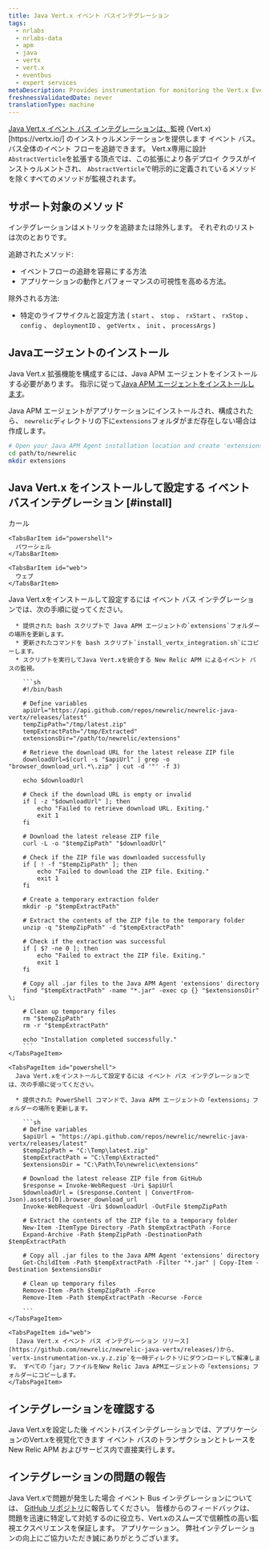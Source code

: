```yaml
---
title: Java Vert.x イベント バスインテグレーション
tags:
  - nrlabs
  - nrlabs-data
  - apm
  - java
  - vertx
  - vert.x
  - eventbus
  - expert services
metaDescription: Provides instrumentation for monitoring the Vert.x Event Bus.
freshnessValidatedDate: never
translationType: machine
---
```


[Java Vert.x イベント バス インテグレーションは、](https://github.com/newrelic/newrelic-java-vertx/tree/main)監視 (Vert.x)\[https&#x3A;//vertx.io/] のインストゥルメンテーションを提供します イベント バス。バス全体のイベント フローを追跡できます。 Vert.x専用に設計 `AbstractVerticle`を拡張する頂点では、この拡張により各デプロイ クラスがインストゥルメントされ、 `AbstractVerticle`で明示的に定義されているメソッドを除くすべてのメソッドが監視されます。

## サポート対象のメソッド

インテグレーションはメトリックを追跡または除外します。 それぞれのリストは次のとおりです。

追跡されたメソッド:

* イベントフローの追跡を容易にする方法
* アプリケーションの動作とパフォーマンスの可視性を高める方法。

除外される方法:

* 特定のライフサイクルと設定方法 ( `start` 、 `stop` 、 `rxStart` 、 `rxStop` 、 `config` 、 `deploymentID` 、 `getVertx` 、 `init` 、 `processArgs` )

## Javaエージェントのインストール

Java Vert.x 拡張機能を構成するには、Java APM エージェントをインストールする必要があります。 指示に従って[Java APM エージェントをインストールします](https://docs.newrelic.com/install/java/)。

Java APM エージェントがアプリケーションにインストールされ、構成されたら、 `newrelic`ディレクトリの下に`extensions`フォルダがまだ存在しない場合は作成します。

```bash
# Open your Java APM Agent installation location and create 'extensions' folder ( if it is not existing) 
cd path/to/newrelic
mkdir extensions
```

## Java Vert.x をインストールして設定する イベント バスインテグレーション [#install]

<Tabs>
  <TabsBar>
    <TabsBarItem id="curl">
      カール
    </TabsBarItem>

    <TabsBarItem id="powershell">
      パワーシェル
    </TabsBarItem>

    <TabsBarItem id="web">
      ウェブ
    </TabsBarItem>
  </TabsBar>

  <TabsPages>
    <TabsPageItem id="curl">
      Java Vert.xをインストールして設定するには イベント バス インテグレーションでは、次の手順に従ってください。

      * 提供された bash スクリプトで Java APM エージェントの`extensions`フォルダーの場所を更新します。
      * 更新されたコマンドを bash スクリプト`install_vertx_integration.sh`にコピーします。
      * スクリプトを実行してJava Vert.xを統合する New Relic APM によるイベント バスの監視。

        ```sh
        #!/bin/bash

        # Define variables
        apiUrl="https://api.github.com/repos/newrelic/newrelic-java-vertx/releases/latest"
        tempZipPath="/tmp/latest.zip"
        tempExtractPath="/tmp/Extracted"
        extensionsDir="/path/to/newrelic/extensions"

        # Retrieve the download URL for the latest release ZIP file
        downloadUrl=$(curl -s "$apiUrl" | grep -o "browser_download_url.*\.zip" | cut -d '"' -f 3)

        echo $downloadUrl

        # Check if the download URL is empty or invalid
        if [ -z "$downloadUrl" ]; then
            echo "Failed to retrieve download URL. Exiting."
            exit 1
        fi

        # Download the latest release ZIP file
        curl -L -o "$tempZipPath" "$downloadUrl"

        # Check if the ZIP file was downloaded successfully
        if [ ! -f "$tempZipPath" ]; then
            echo "Failed to download the ZIP file. Exiting."
            exit 1
        fi

        # Create a temporary extraction folder
        mkdir -p "$tempExtractPath"

        # Extract the contents of the ZIP file to the temporary folder
        unzip -q "$tempZipPath" -d "$tempExtractPath"

        # Check if the extraction was successful
        if [ $? -ne 0 ]; then
            echo "Failed to extract the ZIP file. Exiting."
            exit 1
        fi

        # Copy all .jar files to the Java APM Agent 'extensions' directory
        find "$tempExtractPath" -name "*.jar" -exec cp {} "$extensionsDir" \;

        # Clean up temporary files
        rm "$tempZipPath"
        rm -r "$tempExtractPath"

        echo "Installation completed successfully."
        ```
    </TabsPageItem>

    <TabsPageItem id="powershell">
      Java Vert.xをインストールして設定するには イベント バス インテグレーションでは、次の手順に従ってください。

      * 提供された PowerShell コマンドで、Java APM エージェントの「extensions」フォルダーの場所を更新します。

        ```sh
        # Define variables
        $apiUrl = "https://api.github.com/repos/newrelic/newrelic-java-vertx/releases/latest"
        $tempZipPath = "C:\Temp\latest.zip"
        $tempExtractPath = "C:\Temp\Extracted"
        $extensionsDir = "C:\Path\To\newrelic\extensions"

        # Download the latest release ZIP file from GitHub
        $response = Invoke-WebRequest -Uri $apiUrl
        $downloadUrl = ($response.Content | ConvertFrom-Json).assets[0].browser_download_url
        Invoke-WebRequest -Uri $downloadUrl -OutFile $tempZipPath

        # Extract the contents of the ZIP file to a temporary folder
        New-Item -ItemType Directory -Path $tempExtractPath -Force
        Expand-Archive -Path $tempZipPath -DestinationPath $tempExtractPath

        # Copy all .jar files to the Java APM Agent 'extensions' directory
        Get-ChildItem -Path $tempExtractPath -Filter "*.jar" | Copy-Item -Destination $extensionsDir

        # Clean up temporary files
        Remove-Item -Path $tempZipPath -Force
        Remove-Item -Path $tempExtractPath -Recurse -Force

        ```
    </TabsPageItem>

    <TabsPageItem id="web">
      [Java Vert.x イベント バス インテグレーション リリース](https://github.com/newrelic/newrelic-java-vertx/releases/)から、 `vertx-instrumentation-vx.y.z.zip`を一時ディレクトリにダウンロードして解凍します。 すべての「jar」ファイルをNew Relic Java APMエージェントの「extensions」フォルダーにコピーします。
    </TabsPageItem>
  </TabsPages>
</Tabs>

## インテグレーションを確認する

Java Vert.xを設定した後 イベントバスインテグレーションでは、アプリケーションのVert.xを視覚化できます イベント バスのトランザクションとトレースを New Relic APM およびサービス内で直接実行します。

## インテグレーションの問題の報告

Java Vert.xで問題が発生した場合 イベント Bus インテグレーションについては、 [GitHub リポジトリ](https://github.com/newrelic/newrelic-java-vertx/issues)に報告してください。 皆様からのフィードバックは、問題を迅速に特定して対処するのに役立ち、Vert.xのスムーズで信頼性の高い監視エクスペリエンスを保証します。 アプリケーション。 弊社インテグレーションの向上にご協力いただき誠にありがとうございます。
